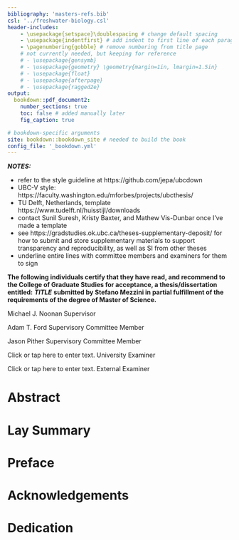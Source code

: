 ```yaml
---
bibliography: 'masters-refs.bib'
csl: '../freshwater-biology.csl'
header-includes:
    - \usepackage{setspace}\doublespacing # change default spacing
    - \usepackage{indentfirst} # add indent to first line of each paragraph
    - \pagenumbering{gobble} # remove numbering from title page
    # not currently needed, but keeping for reference
    # - \usepackage{gensymb}
    # - \usepackage{geometry} \geometry{margin=1in, lmargin=1.5in}
    # - \usepackage{float}
    # - \usepackage{afterpage}
    # - \usepackage{ragged2e}
output:
  bookdown::pdf_document2:
    number_sections: true
    toc: false # added manually later
    fig_caption: true

# bookdown-specific arguments
site: bookdown::bookdown_site # needed to build the book
config_file: '_bookdown.yml'
---
```


<!-- http://www.personal.ceu.hu/tex/breaking.htm for breaking lines and pages-->

<!-- center text, triple spacing, leave blank lines between sections -->

\begin{center}

\setstretch{3}

\textbf{LINKING ENVIRONMENTAL STOCHASTICITY WITH ANIMAL SPACE USE USING CONTINUOUS-TIME STOCHASTIC PROCESSES}

by

Stefano Mezzini

\bigskip

B.Sc. Hons. Biology, University of Regina, 2021

B.Sc. Statistics, University of Regina, 2021

\bigskip

A THESIS SUBMITTED IN PARTIAL FULFILLMENT OF

THE REQUIREMENTS FOR THE DEGREE OF

MASTER OF SCIENCE

in

THE COLLEGE OF GRADUATE STUDIES

(Biology)

THE UNIVERSITY OF BRITISH COLUMBIA

(Okanagan)

`r paste(month.name[lubridate::month(Sys.Date())], lubridate::year(Sys.Date()))`

© Stefano Mezzini, `r lubridate::year(Sys.Date())`

\end{center}

\doublespacing

\newpage

***NOTES:***

- refer to the style guideline at https://github.com/jepa/ubcdown
- UBC-V style: https://faculty.washington.edu/mforbes/projects/ubcthesis/
- TU Delft, Netherlands, template https://www.tudelft.nl/huisstijl/downloads
- contact Sunil Suresh, Kristy Baxter, and Mathew Vis-Dunbar once I've made a template
- see https://gradstudies.ok.ubc.ca/theses-supplementary-deposit/ for how to submit and store supplementary materials to support transparency and reproducibility, as well as SI from other theses
- underline entire lines with committee members and examiners for them to sign

\newpage

\pagenumbering{roman} <!-- use roman numerals -->

\setcounter{page}{2} <!-- start numbering from 1 -->

**The following individuals certify that they have read, and recommend to the College of Graduate Studies for acceptance, a thesis/dissertation entitled:**\newline
***TITLE***\newline
**submitted by Stefano Mezzini in partial fulfillment of the requirements of the degree of Master of Science.**

Michael J. Noonan\newline
Supervisor

Adam T. Ford\newline
Supervisory Committee Member

Jason Pither\newline
Supervisory Committee Member

Click or tap here to enter text.\newline
University Examiner

Click or tap here to enter text.\newline
External Examiner

<!--Additional Committee Members include:

Click or tap here to enter text.
Supervisory Committee Member

Click or tap here to enter text.
Supervisory Committee Member.-->

\newpage

# Abstract {-}



\newpage

# Lay Summary {-}



\newpage

# Preface {-}



\newpage

\tableofcontents

\newpage

\listoftables

\newpage

\listoffigures

\newpage

# Acknowledgements {-}



\newpage

# Dedication {-}



\newpage

\setcounter{page}{1} <!-- start numbering from 1 -->

\pagenumbering{arabic}

<!-- to refer to a section, add {#section-name} after the heading, and reference using \@ref(section-name) -->
